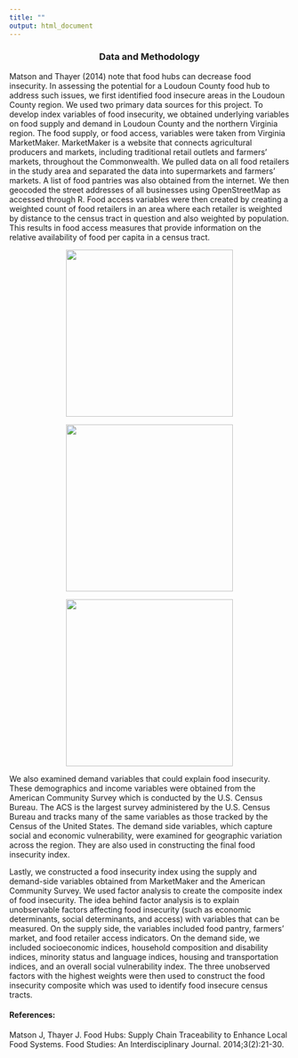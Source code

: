 ```yaml
---
title: ""
output: html_document
---
```

<center>
### Data and Methodology
</center>

Matson and Thayer (2014) note that food hubs can decrease food insecurity. In assessing the potential for a Loudoun County food hub to address such issues, we first identified food insecure areas in the Loudoun County region. We used two primary data sources for this project. To develop index variables of food insecurity, we obtained underlying variables on food supply and demand in Loudoun County and the northern Virginia region. The food supply, or food access, variables were taken from Virginia MarketMaker. MarketMaker is a website that connects agricultural producers and markets, including traditional retail outlets and farmers’ markets, throughout the Commonwealth. We pulled data on all food retailers in the study area and separated the data into supermarkets and farmers’ markets. A list of food pantries was also obtained from the internet. We then geocoded the street addresses of all businesses using OpenStreetMap as accessed through R. Food access variables were then created by creating a weighted count of food retailers in an area where each retailer is weighted by distance to the census tract in question and also weighted by population. This results in food access measures that provide information on the relative availability of food per capita in a census tract.

<center>
![](/methods_images/VAMarketMaker.png){width=300px}

![](/methods_images/acs_logo.jpg){width=300px}

![](/methods_images/OSMlogo.png){width=300px}
</center>

We also examined demand variables that could explain food insecurity. These demographics and income variables were obtained from the American Community Survey which is conducted by the U.S. Census Bureau. The ACS is the largest survey administered by the U.S. Census Bureau and tracks many of the same variables as those tracked by the Census of the United States. The demand side variables, which capture social and economic vulnerability, were examined for geographic variation across the region. They are also used in constructing the final food insecurity index.

Lastly, we constructed a food insecurity index using the supply and demand-side variables obtained from MarketMaker and the American Community Survey. We used factor analysis to create the composite index of food insecurity. The idea behind factor analysis is to explain unobservable factors affecting food insecurity (such as economic determinants, social determinants, and access) with variables that can be measured. On the supply side, the variables included food pantry, farmers’ market, and food retailer access indicators. On the demand side, we included socioeconomic indices, household composition and disability indices, minority status and language indices, housing and transportation indices, and an overall social vulnerability index. The three unobserved factors with the highest weights were then used to construct the food insecurity composite which was used to identify food insecure census tracts.

#### **References**:
Matson J, Thayer J. Food Hubs: Supply Chain Traceability to Enhance Local Food Systems. Food Studies: An Interdisciplinary Journal. 2014;3(2):21-30. 
